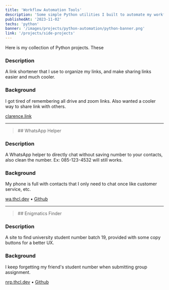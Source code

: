 ```yaml
---
title: 'Workflow Automation Tools'
description: 'Some simple Python utilities I built to automate my workflow and increase productivity.'
publishedAt: '2023-11-02'
techs: 'python'
banner: '/images/projects/python-automation/python-banner.png'
link: '/projects/side-projects'
---
```


Here is my collection of Python projects. These

<blockquote className='with-icons'>
  <div className='not-prose mt-2'>
    <TechIcons techs={['python']} />
  </div>
</blockquote>

<CustomImg
  mdx
  publicId='theodorusclarence/projects/side-projects/clarence-link_z4lham'
  alt='Clarence.link'
  width={1440}
  height={792}
/>

### Description

A link shortener that I use to organize my links, and make sharing links easier and much cooler.

### Background

I got tired of remembering all drive and zoom links. Also wanted a cooler way to share link with others.

[clarence.link](https://clarence.link)

---

<blockquote className='with-icons'>
  ## WhatsApp Helper
  <div className='not-prose mt-2'>
    <TechIcons techs={['nextjs']} />
  </div>
</blockquote>

<CustomImg
  mdx
  publicId='theodorusclarence/projects/side-projects/whatsapp-helper_uqrys3'
  alt='Whatsapp Helper'
  width={1440}
  height={792}
/>

### Description

A WhatsApp helper to directly chat without saving number to your contacts, also clean the number. Ex: 085-123-4532 will still works.

### Background

My phone is full with contacts that I only need to chat once like customer service, etc.

[wa.thcl.dev](https://wa.thcl.dev) • [Github](https://github.com/theodorusclarence/wa-helper)

---

<blockquote className='with-icons'>
  ## Enigmatics Finder
  <div className='not-prose mt-2'>
    <TechIcons techs={['nextjs']} />
  </div>
</blockquote>

<CustomImg
  mdx
  publicId='theodorusclarence/projects/side-projects/enigmatics-finder_zqnmar'
  alt='enigmatics-finder'
  width={1440}
  height={792}
/>

### Description

A site to find university student number batch 19, provided with some copy buttons for a better UX.

### Background

I keep forgetting my friend's student number when submitting group assignment.

[nrp.thcl.dev](https://nrp.thcl.dev) • [Github](https://github.com/theodorusclarence/nrp-finder-informatics19)
